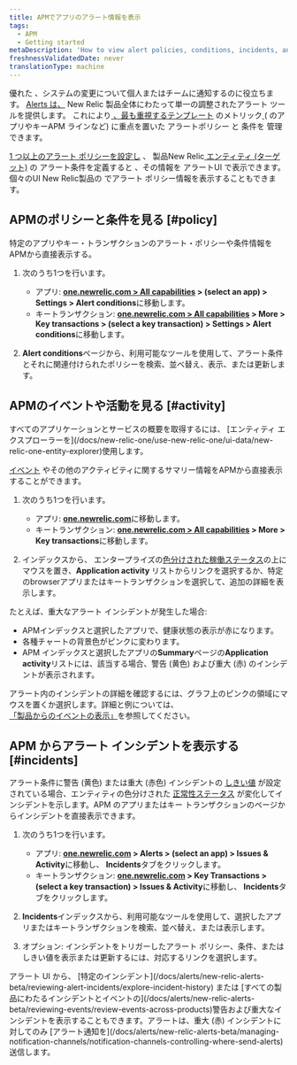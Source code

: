 ```yaml
---
title: APMでアプリのアラート情報を表示
tags:
  - APM
  - Getting started
metaDescription: 'How to view alert policies, conditions, incidents, and other activity and events directly from APM.'
freshnessValidatedDate: never
translationType: machine
---
```


優れた<InlinePopover type="alerts" /> 、システムの変更について個人またはチームに通知するのに役立ちます。 [Alerts は、](/docs/alerts/new-relic-alerts-beta/getting-started/new-relic-alerts) New Relic 製品全体にわたって単一の調整されたアラート ツールを提供します。 これにより[ 、最も重視するテンプレート](/docs/alerts/new-relic-alerts-beta/getting-started/alerts-glossary#alert-policy) [](/docs/alerts/new-relic-alerts-beta/getting-started/alerts-glossary#alert-condition)のメトリック[ ](/docs/alerts/new-relic-alerts-beta/getting-started/alerts-glossary#alert-entity)( のアプリやキーAPM ラインなど) に重点を置いた アラートポリシー と 条件を 管理できます。

[1 つ以上のアラート ポリシーを設定し](/docs/alerts/organize-alerts/create-edit-or-find-alert-policy/) [](/docs/alerts/new-relic-alerts-beta/configuring-alert-policies/define-alert-conditions)、 製品New Relic[ エンティティ (ターゲット)](/docs/alerts/new-relic-alerts-beta/configuring-alert-policies/select-product-targets-alert-condition) の アラート条件を定義すると 、その情報を アラートUI で表示できます。個々のUI New Relic製品の でアラート ポリシー情報を表示することもできます。

## APMのポリシーと条件を見る [#policy]

特定のアプリやキー・トランザクションのアラート・ポリシーや条件情報をAPMから直接表示する。

1. 次のうち1つを行います。

   * アプリ: <DNT>**[one.newrelic.com &gt; All capabilities](https://one.newrelic.com/all-capabilities) &gt; (select an app) &gt; Settings &gt; Alert conditions**</DNT>に移動します。
   * キートランザクション: <DNT>**[one.newrelic.com &gt; All capabilities](https://one.newrelic.com/all-capabilities) &gt; More &gt; Key transactions &gt; (select a key transaction) &gt; Settings &gt; Alert conditions**</DNT>に移動します。

2. <DNT>**Alert conditions**</DNT>ページから、利用可能なツールを使用して、アラート条件とそれに関連付けられたポリシーを検索、並べ替え、表示、または更新します。

## APMのイベントや活動を見る [#activity]

<Callout variant="tip">
  すべてのアプリケーションとサービスの概要を取得するには、 [エンティティ エクスプローラーを](/docs/new-relic-one/use-new-relic-one/ui-data/new-relic-one-entity-explorer)使用します。
</Callout>

[イベント](/docs/alerts/new-relic-alerts-beta/getting-started/alerts-glossary#event) やその他のアクティビティに関するサマリー情報をAPMから直接表示することができます。

1. 次のうち1つを行います。

   * アプリ: <DNT>**[one.newrelic.com](https://one.newrelic.com/all-capabilities)**</DNT>に移動します。
   * キートランザクション: <DNT>**[one.newrelic.com &gt; All capabilities](https://one.newrelic.com/all-capabilities) &gt; More &gt; Key transactions**</DNT>に移動します。

2. インデックスから、 エンタープライズの[色分けされた稼働ステータス](/docs/alerts/new-relic-alerts-beta/getting-started/alerts-glossary#health-status)の上にマウスを置き、<DNT>**Application activity**</DNT> リストからリンクを選択するか、特定のbrowserアプリまたはキートランザクションを選択して、追加の詳細を表示します。

たとえば、重大なアラート インシデントが発生した場合:

* APMインデックスと選択したアプリで、健康状態の表示が赤になります。
* 各種チャートの背景色がピンクに変わります。
* APM インデックスと選択したアプリの<DNT>**Summary**</DNT>ページの<DNT>**Application activity**</DNT>リストには、該当する場合、警告 (黄色) および重大 (赤) のインシデントが表示されます。

アラート内のインシデントの詳細を確認するには、グラフ上のピンクの領域にマウスを置くか選択します。詳細と例については、 [「製品からのイベントの表示」](/docs/alerts/new-relic-alerts-beta/reviewing-events/view-events-their-products)を参照してください。

## APM からアラート インシデントを表示する [#incidents]

アラート条件に警告 (黄色) または重大 (赤色) インシデントの [しきい値](/docs/alerts/new-relic-alerts-beta/getting-started/alerts-glossary#alert-threshold) が設定されている場合、エンティティの色分けされた [正常性ステータス](/docs/alerts/new-relic-alerts-beta/getting-started/alerts-glossary#health-status) が変化してインシデントを示します。APM のアプリまたはキー トランザクションのページからインシデントを直接表示できます。

1. 次のうち1つを行います。

   * アプリ: <DNT>**[one.newrelic.com](https://one.newrelic.com/all-capabilities) &gt; Alerts &gt; (select an app) &gt; Issues &amp; Activity**</DNT>に移動し、 <DNT>**Incidents**</DNT>タブをクリックします。
   * キートランザクション: <DNT>**[one.newrelic.com](https://one.newrelic.com/all-capabilities) &gt; Key Transactions &gt; (select a key transaction) &gt; Issues &amp; Activity**</DNT>に移動し、 <DNT>**Incidents**</DNT>タブをクリックします。

2. <DNT>**Incidents**</DNT>インデックスから、利用可能なツールを使用して、選択したアプリまたはキートランザクションを検索、並べ替え、または表示します。

3. オプション: インシデントをトリガーしたアラート ポリシー、条件、またはしきい値を表示または更新するには、対応するリンクを選択します。

<Callout variant="tip">
  アラート UI から、 [特定のインシデント](/docs/alerts/new-relic-alerts-beta/reviewing-alert-incidents/explore-incident-history) または [すべての製品にわたるインシデントとイベントの](/docs/alerts/new-relic-alerts-beta/reviewing-events/review-events-across-products)警告および重大なインシデントを表示することもできます。アラートは、重大 (赤) インシデントに対してのみ [アラート通知を](/docs/alerts/new-relic-alerts-beta/managing-notification-channels/notification-channels-controlling-where-send-alerts) 送信します。
</Callout>